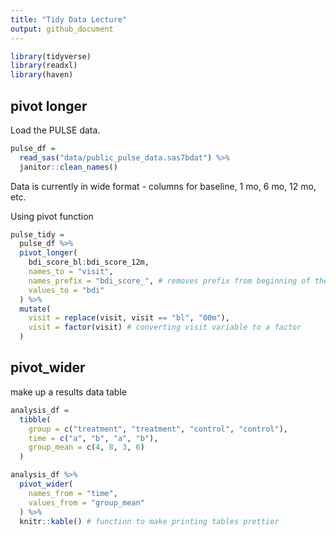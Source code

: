 ```yaml
---
title: "Tidy Data Lecture"
output: github_document
---
```


```r
library(tidyverse)
library(readxl)
library(haven)
```

## pivot longer

Load the PULSE data.

```r
pulse_df = 
  read_sas("data/public_pulse_data.sas7bdat") %>% 
  janitor::clean_names()
```

Data is currently in wide format - columns for baseline, 1 mo, 6 mo, 12 mo, etc.

Using pivot function

```r
pulse_tidy = 
  pulse_df %>% 
  pivot_longer(
    bdi_score_bl:bdi_score_12m,
    names_to = "visit", 
    names_prefix = "bdi_score_", # removes prefix from beginning of the var name
    values_to = "bdi"
  ) %>% 
  mutate(
    visit = replace(visit, visit == "bl", "00m"),
    visit = factor(visit) # converting visit variable to a factor
  )
```

## pivot_wider

make up a results data table

```r
analysis_df = 
  tibble(
    group = c("treatment", "treatment", "control", "control"),
    time = c("a", "b", "a", "b"),
    group_mean = c(4, 8, 3, 6) 
  )

analysis_df %>% 
  pivot_wider(
    names_from = "time",
    values_from = "group_mean"
  ) %>% 
  knitr::kable() # function to make printing tables prettier
```







